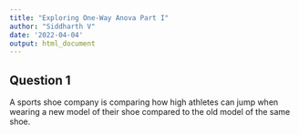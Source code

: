 ```yaml
---
title: "Exploring One-Way Anova Part I"
author: "Siddharth V"
date: '2022-04-04'
output: html_document
---
```


## Question 1
  A sports shoe company is comparing how high athletes can jump when wearing a new model of their shoe compared to the old model of the same shoe.
